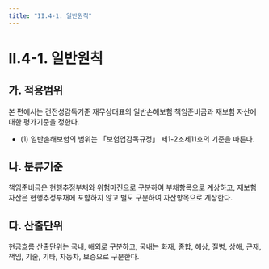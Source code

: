 ```yaml
---
title: "II.4-1. 일반원칙"
---
```

# II.4-1. 일반원칙

## 가. 적용범위
본 편에서는 건전성감독기준 재무상태표의 일반손해보험 책임준비금과 재보험 자산에 대한 평가기준을 정한다.
- (1) 일반손해보험의 범위는 「보험업감독규정」 제1-2조제11호의 기준을 따른다.

## 나. 분류기준
책임준비금은 현행추정부채와 위험마진으로 구분하여 부채항목으로 계상하고, 재보험자산은 현행추정부채에 포함하지 않고 별도 구분하여 자산항목으로 계상한다.

## 다. 산출단위
현금흐름 산출단위는 국내, 해외로 구분하고, 국내는 화재, 종합, 해상, 질병, 상해, 근재, 책임, 기술, 기타, 자동차, 보증으로 구분한다.
